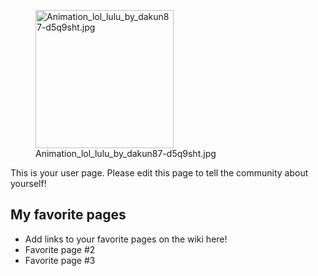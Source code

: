 [[File:Animation lol lulu by dakun87-d5q9sht.jpg|thumb|221px|right]]

This is your user page. Please edit this page to tell the community about yourself!

==My favorite pages==

* Add links to your favorite pages on the wiki here!
* Favorite page #2
* Favorite page #3